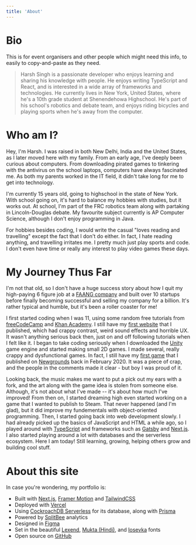 ```yaml
---
title: 'About'
---
```


# Bio

This is for event organisers and other people which might need this info, to easily to copy-and-paste as they need.

> Harsh Singh is a passionate developer who enjoys learning and sharing his knowledge with people. He enjoys writing TypeScript and React, and is interested in a wide array of frameworks and technologies. He currently lives in New York, United States, where he's a 10th grade student at Shenendehowa Highschool. He's part of his school's robotics and debate team, and enjoys riding bicycles and playing sports when he's away from the computer.

<Copy text="Harsh Singh is a passionate developer who enjoys learning and sharing his knowledge with people. He enjoys writing TypeScript and React, and is interested in a wide array of frameworks and technologies. He currently lives in New York, United States, where he's a 10th grade student at Shenendehowa Highschool. He's part of his school's robotics and debate team, and enjoys riding bicycles and playing sports when he's away from the computer." />

<Download />

# Who am I?

Hey, I'm Harsh. I was raised in both New Delhi, India and the United States, as I later moved here with my family. From an early age, I've deeply been curious about computers. From downloading pirated games to tinkering with the antivirus on the school laptops, computers have always fascinated me. As both my parents worked in the IT field, it didn't take long for me to get into technology.

I'm currently 15 years old, going to highschool in the state of New York. With school going on, it's hard to balance my hobbies with studies, but it works out. At school, I'm part of the FRC robotics team along with partaking in Lincoln-Douglas debate. My favourite subject currently is AP Computer Science, although I don't enjoy programming in Java.

For hobbies besides coding, I would write the casual "loves reading and travelling" except the fact that I don't do either. In fact, I hate reading anything, and travelling irritates me. I pretty much just play sports and code. I don't even have time or really any interest to play video games these days.

# My Journey Thus Far

I'm not that old, so I don't have a huge success story about how I quit my high-paying 6 figure job at a [FAANG company](https://news.ycombinator.com/item?id=28221821) and built over 10 startups before finally becoming successful and selling my company for a billion. It's rather typical and humble, but it's been a roller coaster for me!

I first started coding when I was 11, using some random free tutorials from [freeCodeCamp](https://freecodecamp.org) and [Khan Academy](https://khanacademy.org). I still have my [first website](https://awesome-johnson-d8cdac.netlify.app/) that I published, which had crappy contrast, weird sound effects and horrible UX. It wasn't anything serious back then, just on and off following tutorials when I felt like it. I began to take coding seriously when I downloaded the [Unity](https://unity.com/) game engine and started making small 2D games. I made several, really crappy and dysfunctional games. In fact, I still have my [first game](https://www.newgrounds.com/portal/view/748411) that I published on [Newgrounds](https://newgrounds.com) back in February 2020. It was a piece of crap, and the people in the comments made it clear - but boy I was proud of it.

Looking back, the music makes me want to put a pick out my ears with a fork, and the art along with the game idea is stolen from someone else. Although, it's not about what I've made -- it's about how much I've improved! From then on, I started dreaming high even started working on a game that I wanted to publish to Steam. That never happened (and I'm glad), but it did improve my fundementals with object-oriented programming. Then, I started going back into web development slowly. I had already picked up the basics of JavaScript and HTML a while ago, so I played around with [TypeScript](https://typescriptlang.org) and frameworks such as [Gatsby](https://gatsbyjs.com) and [Next.js](https://nextjs.org). I also started playing around a lot with databases and the serverless ecosystem. Here I am today! Still learning, growing, helping others grow and building cool stuff.

# About this site

In case you're wondering, my portfolio is:

- Built with [Next.js](https://nextjs.org), [Framer Motion](https://framer.com/motion) and [TailwindCSS](https://tailwindcss.com)
- Deployed with [Vercel](https://vercel.com)
- Using [CockroachDB Serverless](https://www.cockroachlabs.com/lp/serverless/) for its database, along with [Prisma](https://prisma.io)
- Powered by [SplitBee](https://splitbee.io/) analytics
- Designed in [Figma](https://figma.com)
- Set in the beautiful [Lexend](https://lexend.com), [Mukta (Hindi)](https://ektype.in/font-family/mukta-16/mukta.html), and [Iosevka](https://typeof.net/Iosevka/) fonts
- Open source on [GitHub](https://github.com/harshhhdev/hxrsh.in)
